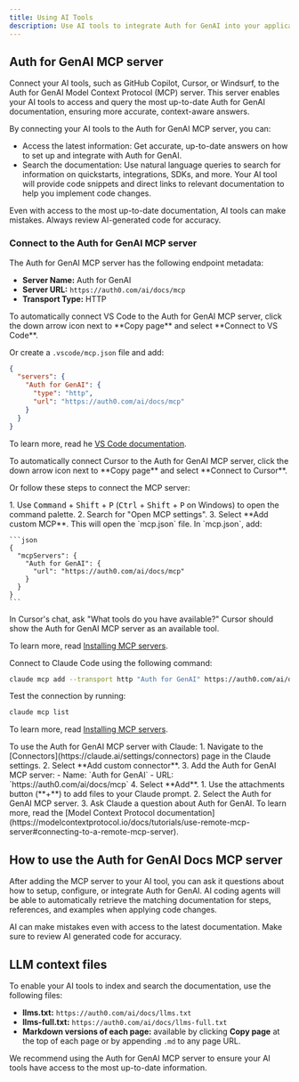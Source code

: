 ```yaml
---
title: Using AI Tools
description: Use AI tools to integrate Auth for GenAI into your application.
---
```


## Auth for GenAI MCP server
Connect your AI tools, such as GitHub Copilot, Cursor, or Windsurf, to the Auth for GenAI Model Context Protocol (MCP) server.
This server enables your AI tools to access and query the most up-to-date Auth for GenAI documentation, ensuring more accurate, context-aware answers.

By connecting your AI tools to the Auth for GenAI MCP server, you can:

- Access the latest information: Get accurate, up-to-date answers on how to set up and integrate with Auth for GenAI.
- Search the documentation: Use natural language queries to search for information on quickstarts, integrations, SDKs, and more. Your AI tool will provide code snippets and direct links to relevant documentation to help you implement code changes.

<Note>Even with access to the most up-to-date documentation, AI tools can make mistakes. Always review AI-generated code for accuracy.</Note>

### Connect to the Auth for GenAI MCP server
The Auth for GenAI MCP server has the following endpoint metadata:

- **Server Name:** Auth for GenAI
- **Server URL:** `https://auth0.com/ai/docs/mcp`
- **Transport Type:** HTTP


<Tabs>
<Tab title="VS Code">
<Tip>To automatically connect VS Code to the Auth for GenAI MCP server, click the down arrow icon next to **Copy page** and select **Connect to VS Code**.</Tip>

Or create a `.vscode/mcp.json` file and add:

```json
{
  "servers": {
    "Auth for GenAI": {
      "type": "http",
      "url": "https://auth0.com/ai/docs/mcp"
    }
  }
}
```

To learn more, read he [VS Code documentation](https://code.visualstudio.com/docs/copilot/chat/mcp-servers).
</Tab>

<Tab title="Cursor">
<Tip>To automatically connect Cursor to the Auth for GenAI MCP server, click the down arrow icon next to **Copy page** and select **Connect to Cursor**.</Tip>

Or follow these steps to connect the MCP server:

<Steps>
  <Step title="Open MCP settings">
    1. Use <kbd>Command</kbd> + <kbd>Shift</kbd> + <kbd>P</kbd> (<kbd>Ctrl</kbd> + <kbd>Shift</kbd> + <kbd>P</kbd> on Windows) to open the command palette.
    2. Search for "Open MCP settings".
    3. Select **Add custom MCP**. This will open the `mcp.json` file.
  </Step>
  <Step title="Configure the Auth for GenAI MCP server">
    In `mcp.json`, add:

    ```json
    {
      "mcpServers": {
        "Auth for GenAI": {
          "url": "https://auth0.com/ai/docs/mcp"
        }
      }
    }
    ```
  </Step>
  <Step title="Test the connection">
    In Cursor's chat, ask "What tools do you have available?" Cursor should show the Auth for GenAI MCP server as an available tool.
  </Step>
</Steps>

To learn more, read [Installing MCP servers](https://docs.cursor.com/en/context/mcp#installing-mcp-servers).
</Tab>

<Tab title="Claude Code">
Connect to Claude Code using the following command:

```bash
claude mcp add --transport http "Auth for GenAI" https://auth0.com/ai/docs/mcp
```

Test the connection by running:

```bash
claude mcp list
```

To learn more, read [Installing MCP servers](https://docs.anthropic.com/en/docs/claude-code/mcp#installing-mcp-servers).
</Tab>

<Tab title="Claude">
To use the Auth for GenAI MCP server with Claude:
<Steps>
  <Step title="Add the Auth for GenAI MCP server to Claude">
    1. Navigate to the [Connectors](https://claude.ai/settings/connectors) page in the Claude settings. 
    2. Select **Add custom connector**.
    3. Add the Auth for GenAI MCP server:
      - Name: `Auth for GenAI`
      - URL: `https://auth0.com/ai/docs/mcp`
    4. Select **Add**.
  </Step>
  <Step title="Access the MCP server in your chat">
    1. Use the attachments button (**+**) to add files to your Claude prompt.
    2. Select the Auth for GenAI MCP server.
    3. Ask Claude a question about Auth for GenAI.
  </Step>
</Steps>
To learn more, read the [Model Context Protocol documentation](https://modelcontextprotocol.io/docs/tutorials/use-remote-mcp-server#connecting-to-a-remote-mcp-server).
</Tab>
</Tabs>


## How to use the Auth for GenAI Docs MCP server
After adding the MCP server to your AI tool, you can ask it questions about how to setup, configure, or integrate Auth for GenAI. AI coding agents will be able to automatically retrieve the matching documentation for steps, references, and examples when applying code changes. 


<Note>AI can make mistakes even with access to the latest documentation. Make sure to review AI generated code for accuracy.</Note>

## LLM context files
To enable your AI tools to index and search the documentation, use the following files:

- **llms.txt:** `https://auth0.com/ai/docs/llms.txt`
- **llms-full.txt:** `https://auth0.com/ai/docs/llms-full.txt`
- **Markdown versions of each page:** available by clicking **Copy page** at the top of each page or by appending `.md` to any page URL.

We recommend using the Auth for GenAI MCP server to ensure your AI tools have access to the most up-to-date information.